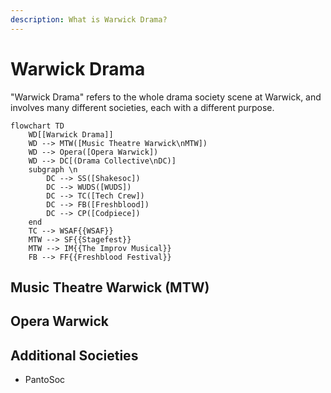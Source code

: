 ```yaml
---
description: What is Warwick Drama?
---
```


# Warwick Drama

"Warwick Drama" refers to the whole drama society scene at Warwick, and involves many different societies, each with a different purpose.

```mermaid
flowchart TD
    WD[[Warwick Drama]]
    WD --> MTW([Music Theatre Warwick\nMTW])
    WD --> Opera([Opera Warwick])
    WD --> DC[(Drama Collective\nDC)]
    subgraph \n
        DC --> SS([Shakesoc])
        DC --> WUDS([WUDS])
        DC --> TC([Tech Crew])
        DC --> FB([Freshblood])
        DC --> CP([Codpiece])
    end
    TC --> WSAF{{WSAF}}
    MTW --> SF{{Stagefest}}
    MTW --> IM{{The Improv Musical}}
    FB --> FF{{Freshblood Festival}}
```


## Music Theatre Warwick (MTW)

## Opera Warwick

## Additional Societies
* PantoSoc
<DocCardList />
